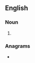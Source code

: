 ==English==

===Noun===
{{head|en|noun form}}

# {{plural of|mutilator|lang=en}}

===Anagrams===
* {{anagrams|en|a=ailmorsttu|stimulator|ultramoist}}